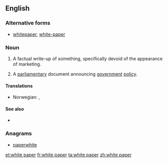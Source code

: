 ==English==

===Alternative forms===
* [[whitepaper]], [[white-paper]]

===Noun===
{{en-noun|sg=[[white]] [[paper]]}}

# {{management|marketing}} A factual write-up of something, specifically devoid of the  appearance of marketing.
# {{British|Ireland|politics}} A [[parliamentary]] document announcing [[government]] [[policy]].

====Translations====
{{trans-top}}
* Norwegian: {{t|no|stortingsmelding|f}}, {{t|nn|stortingsmelding|f}}
{{trans-mid}}
{{trans-bottom}}



====See also====
* {{pedialite}}

===Anagrams===
* [[paperwhite#English|paperwhite]]

[[et:white paper]]
[[fr:white paper]]
[[ta:white paper]]
[[zh:white paper]]